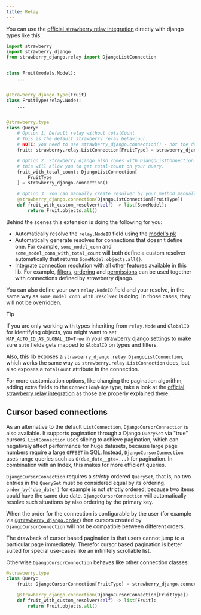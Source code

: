 ```yaml
---
title: Relay
---
```



You can use the [official strawberry relay integration](https://strawberry.rocks/docs/guides/relay)
directly with django types like this:

```python title="types.py"
import strawberry
import strawberry_django
from strawberry_django.relay import DjangoListConnection


class Fruit(models.Model):
    ...


@strawberry_django.type(Fruit)
class FruitType(relay.Node):
    ...


@strawberry.type
class Query:
    # Option 1: Default relay without totalCount
    # This is the default strawberry relay behaviour.
    # NOTE: you need to use strawberry_django.connection() - not the default strawberry.relay.connection()
    fruit: strawberry.relay.ListConnection[FruitType] = strawberry_django.connection()

    # Option 2: Strawberry django also comes with DjangoListConnection
    # this will allow you to get total-count on your query.
    fruit_with_total_count: DjangoListConnection[
        FruitType
    ] = strawberry_django.connection()

    # Option 3: You can manually create resolver by your method manually.
    @strawberry_django.connection(DjangoListConnection[FruitType])
    def fruit_with_custom_resolver(self) -> list[SomeModel]:
        return Fruit.objects.all()
```

Behind the scenes this extension is doing the following for you:

- Automatically resolve the `relay.NodeID` field using the [model's pk](https://docs.djangoproject.com/en/4.2/ref/models/fields/#django.db.models.Field.primary_key)
- Automatically generate resolves for connections that doesn't define one. For example,
  `some_model_conn` and `some_model_conn_with_total_count` will both define a custom resolver
  automatically that returns `SomeModel.objects.all()`.
- Integrate connection resolution with all other features available in this lib. For example,
  [filters](filters), [ordering](ordering) and
  [permissions](permissions) can be used together with connections defined
  by strawberry django.

You can also define your own `relay.NodeID` field and your resolve, in the same way as
`some_model_conn_with_resolver` is doing. In those cases, they will not be overridden.

> [!TIP]
> If you are only working with types inheriting from `relay.Node` and `GlobalID`
> for identifying objects, you might want to set `MAP_AUTO_ID_AS_GLOBAL_ID=True`
> in your [strawberry django settings](./settings) to make sure `auto` fields gets
> mapped to `GlobalID` on types and filters.

Also, this lib exposes a `strawberry_django.relay.DjangoListConnection`, which works
the same way as `strawberry.relay.ListConnection` does, but also exposes a
`totalCount` attribute in the connection.

For more customization options, like changing the pagination algorithm, adding extra fields
to the `Connection`/`Edge` type, take a look at the
[official strawberry relay integration](https://strawberry.rocks/docs/guides/relay)
as those are properly explained there.

## Cursor based connections

As an alternative to the default `ListConnection`, `DjangoCursorConnection` is also available.
It supports pagination through a Django `QuerySet` via "true" cursors.
`ListConnection` uses slicing to achieve pagination, which can negatively affect performance for huge datasets,
because large page numbers require a large `OFFSET` in SQL.
Instead, `DjangoCursorConnection` uses range queries such as `Q(due_date__gte=...)` for pagination. In combination
with an Index, this makes for more efficient queries.

`DjangoCursorConnection` requires a _strictly_ ordered `QuerySet`, that is, no two entries in the `QuerySet`
must be considered equal by its ordering. `order_by('due_date')` for example is not strictly ordered, because two
items could have the same due date. `DjangoCursorConnection` will automatically resolve such situations by
also ordering by the primary key.

When the order for the connection is configurable by the user (for example via
[`@strawberry_django.order`](./ordering)) then cursors created by `DjangoCursorConnection` will not be compatible
between different orders.

The drawback of cursor based pagination is that users cannot jump to a particular page immediately. Therefor
cursor based pagination is better suited for special use-cases like an infinitely scrollable list.

Otherwise `DjangoCursorConnection` behaves like other connection classes:

```python
@strawberry.type
class Query:
    fruit: DjangoCursorConnection[FruitType] = strawberry_django.connection()

    @strawberry_django.connection(DjangoCursorConnection[FruitType])
    def fruit_with_custom_resolver(self) -> list[Fruit]:
        return Fruit.objects.all()
```
